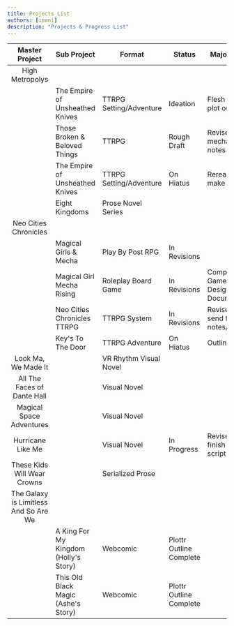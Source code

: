 ```yaml
---
title: Projects List
authors: [imani]
description: "Projects & Progress List"
---
```


|             Master Project              | Sub Project                           | Format                  | Status                  | Major Goal                     |
| :-------------------------------------: | ------------------------------------- | ----------------------- | ----------------------- | ------------------------------ |
|             High Metropolys             |                                       |                         |                         |                                |
|                                         | The Empire of Unsheathed Knives       | TTRPG Setting/Adventure | Ideation                | Flesh out plot outline         |
|                                         | Those Broken & Beloved Things         | TTRPG                   | Rough Draft             | Revise mechanics notes         |
|                                         | The Empire of Unsheathed Knives       | TTRPG Setting/Adventure | On Hiatus               | Reread & make notes            |
|                                         | Eight Kingdoms                        | Prose Novel Series      |                         |                                |
|           Neo Cities Chronicles         |                                       |                         |                         |                                |
|                                         | Magical Girls & Mecha                 | Play By Post RPG        | In Revisions            |                                |
|                                         | Magical Girl Mecha Rising             | Roleplay Board Game     | In Revisions            | Complete Game Design Document  |
|                                         | Neo Cities Chronicles TTRPG           | TTRPG System            | In Revisions            | Revise & send for notes/review |
|                                         | Key's To The Door                     | TTRPG Adventure         | On Hiatus               | Outline                        |
|           Look Ma, We Made It           |                                       | VR Rhythm Visual Novel  |                         |                                |
|       All The Faces of Dante Hall       |                                       | Visual Novel            |                         |                                |
|       Magical Space Adventures          |                                       | Visual Novel            |                         |                                |
|            Hurricane Like Me            |                                       | Visual Novel            | In Progress             | Revise & finish game script    |
|       These Kids Will Wear Crowns       |                                       | Serialized Prose        |                         |                                |
| The Galaxy is Limitless And So Are We   |                                       |                         |                         |                                |
|                                         | A King For My Kingdom (Holly's Story) | Webcomic                | Plottr Outline Complete |                                |
|                                         | This Old Black Magic (Ashe's Story)   | Webcomic                | Plottr Outline Complete |                                |

